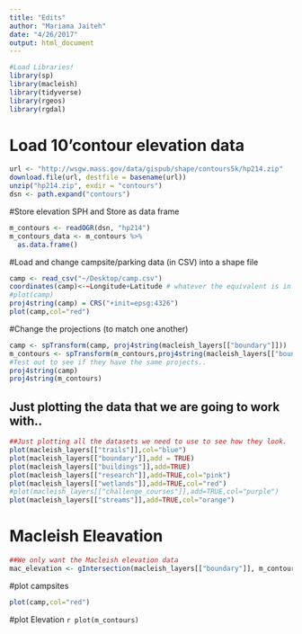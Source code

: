 ```yaml
---
title: "Edits"
author: "Mariama Jaiteh"
date: "4/26/2017"
output: html_document
---
```


```r
#Load Libraries!
library(sp)
library(macleish)
library(tidyverse)
library(rgeos)
library(rgdal)


```
# Load 10'contour elevation data
```r
url <- "http://wsgw.mass.gov/data/gispub/shape/contours5k/hp214.zip"
download.file(url, destfile = basename(url))
unzip("hp214.zip", exdir = "contours")
dsn <- path.expand("contours")

```
#Store elevation SPH and Store as data frame
```r
m_contours <- readOGR(dsn, "hp214")
m_contours_data <- m_contours %>%
  as.data.frame()
```
#Load and change campsite/parking data (in  CSV) into a shape file
```r
camp <- read_csv("~/Desktop/camp.csv")
coordinates(camp)<-~Longitude+Latitude # whatever the equivalent is in your 
#plot(camp)
proj4string(camp) = CRS("+init=epsg:4326")
plot(camp,col="red")
```
#Change the projections (to match one another)
```r
camp <- spTransform(camp, proj4string(macleish_layers[["boundary"]]))
m_contours <- spTransform(m_contours,proj4string(macleish_layers[["boundary"]]) )
#Test out to see if they have the same projects..
proj4string(camp)
proj4string(m_contours)

```
## Just plotting the data that we are going to work with..
```r
##Just plotting all the datasets we need to use to see how they look.
plot(macleish_layers[["trails"]],col="blue")
plot(macleish_layers[["boundary"]],add = TRUE)
plot(macleish_layers[["buildings"]],add=TRUE)
plot(macleish_layers[["research"]],add=TRUE,col="pink")
plot(macleish_layers[["wetlands"]],add=TRUE,col="red")
#plot(macleish_layers[["challenge_courses"]],add=TRUE,col="purple")
plot(macleish_layers[["streams"]],add=TRUE,col="orange")


```
# Macleish Eleavation
```r
##We only want the Macleish elevation data
mac_elevation <- gIntersection(macleish_layers[["boundary"]], m_contours)

```
#plot campsites
```r
plot(camp,col="red")
```
#plot Elevation
```r
plot(m_contours)```